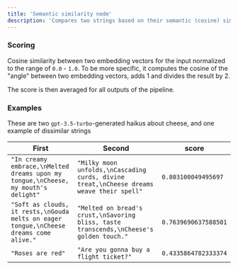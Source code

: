 ```yaml
---
title: 'Semantic similarity node'
description: 'Compares two strings based on their semantic (cosine) similarity in the embedding space.'
---
```


### Scoring

Cosine similarity between two embedding vectors for the input normalized to the range of `0.0` - `1.0`.
To be more specific, it computes the cosine of the "angle" between two embedding vectors, adds 1 and divides the result by 2.

The score is then averaged for all outputs of the pipeline.

### Examples

These are two `gpt-3.5-turbo`-generated haikus about cheese, and one example of dissimilar strings

| First            | Second         | score
|------------------|----------------|------
|`"In creamy embrace,\nMelted dreams upon my tongue,\nCheese, my mouth's delight"` | `"Milky moon unfolds,\nCascading curds, divine treat,\nCheese dreams weave their spell"` | `0.803100049495697`
|`"Soft as clouds, it rests,\nGouda melts on eager tongue,\nCheese dreams come alive."` | `"Melted on bread's crust,\nSavoring bliss, taste transcends,\nCheese's golden touch."` | `0.7639690637588501`
|`"Roses are red"` | `"Are you gonna buy a flight ticket?"` | `0.4335864782333374`
